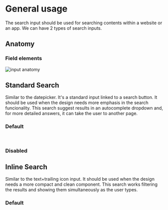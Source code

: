 

<Meta title="Components/Search Inputs" component={SearchInput} />


# General usage

The search input should be used for searching contents within a website or an app. We can have 2 types of search inputs.

## Anatomy

### Field elements
![input anatomy](docs/anatomy.png)


## Standard Search

Similar to the datepicker. It's a standard input linked to a search button. It should be used when the design needs more 
emphasis in the search funcionality. This search suggest results in an autocomplete dropdown and, for more detailed answers, 
it can take the user to another page. 

<Preview>
  <Story name="Standard Search">
    <Fragment>
        <h3>Default</h3>
       <SearchInput placeholder= "Search"/>
        <br />
        <h3> Disabled</h3>
        <SearchInput placeholder= "Search" disabled/>
    </Fragment>
  </Story>
</Preview>

## Inline Search

Similar to the text+trailing icon input. It should be used when the design needs a more compact and clean 
component. This search works filtering the results and showing them simultaneously as the user types.

<Preview>
  <Story name="Inline Search">
    <Fragment>
        <h3>Default</h3>
        <InlineSearch className="inline-search-input" placeholder="Search" />
        <InlineSearch placeholder="Search" disabled />
    </Fragment>
  </Story>
</Preview>